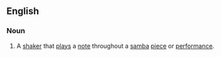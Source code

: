 ==English==

===Noun===
{{en-noun}}

# {{lb|en|musical instruments}} A [[shaker]] that [[plays]] a [[note]] throughout a [[samba]] [[piece]] or [[performance]].